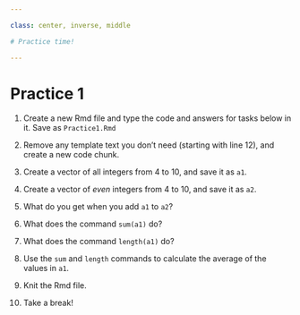 ```yaml
---

class: center, inverse, middle

# Practice time!

---
```


# Practice 1

1. Create a new Rmd file and type the code and answers for tasks below in it. Save as `Practice1.Rmd`

1. Remove any template text you don't need (starting with line 12), and create a new code chunk.

1. Create a vector of all integers from 4 to 10, and save it as `a1`. 

1. Create a vector of _even_ integers from 4 to 10, and save it as `a2`. 

1. What do you get when you add `a1` to `a2`? 

1. What does the command `sum(a1)` do?

1. What does the command `length(a1)` do?

1. Use the `sum` and `length` commands to calculate the average of the values in `a1`.

1. Knit the Rmd file.

1. Take a break!
